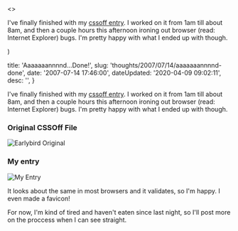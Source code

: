 

  <>
  <p>I've finally finished with my <a href="http&#58;//cssoff.com/2007/07/14/july-14-2007-earlybird/">cssoff entry</a>.  I worked on it from 1am till about 8am, and then a couple hours this afternoon ironing out browser (read&#58; Internet Explorer) bugs.  I'm pretty happy with what I ended up with though.</p>
  </>
)


  title: 'Aaaaaaannnnd...Done!',
  slug: 'thoughts/2007/07/14/aaaaaaannnnd-done',
  date: '2007-07-14 17:46:00',
  dateUpdated: '2020-04-09 09:02:11',
  desc: '',
}

<p>I've finally finished with my <a href="http://cssoff.com/2007/07/14/july-14-2007-earlybird/">cssoff entry</a>.  I worked on it from 1am till about 8am, and then a couple hours this afternoon ironing out browser (read: Internet Explorer) bugs.  I'm pretty happy with what I ended up with though.</p>
<h3>Original CSSOff File</h3>
<p><img src="/images/earlybird_original.jpg" alt="Earlybird Original" /></p>
<h3>My entry</h3>
<p><img src="/images/earlybird_firefox.jpg" alt="My Entry" /></p>
<p>It looks about the same in most browsers and it validates, so I'm happy.  I even made a favicon!</p>
<p>For now, I'm kind of tired and haven't eaten since last night, so I'll post more on the proccess when I can see straight.</p>

